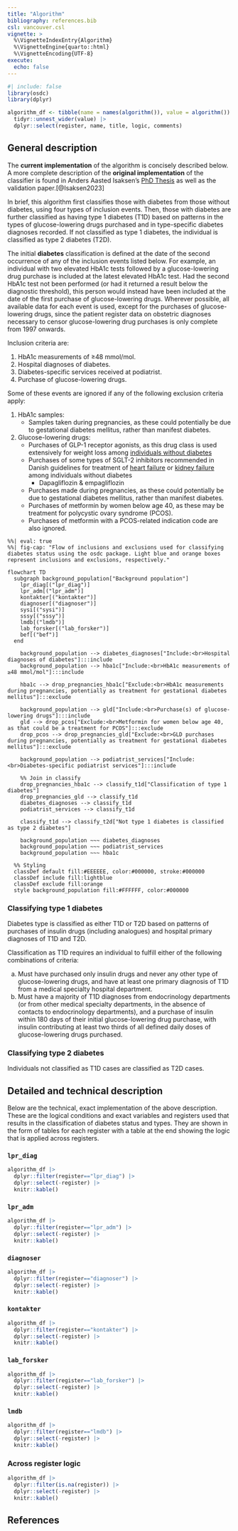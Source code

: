 ```yaml
---
title: "Algorithm"
bibliography: references.bib
csl: vancouver.csl
vignette: >
  %\VignetteIndexEntry{Algorithm}
  %\VignetteEngine{quarto::html}
  %\VignetteEncoding{UTF-8}
execute: 
  echo: false
---
```


```r
#| include: false
library(osdc)
library(dplyr)

algorithm_df <- tibble(name = names(algorithm()), value = algorithm()) |>
  tidyr::unnest_wider(value) |>
  dplyr::select(register, name, title, logic, comments)
```

## General description

The **current implementation** of the algorithm is concisely described
below. A more complete description of the **original implementation** of
the classifier is found in Anders Aasted Isaksen's [PhD
Thesis](https://aastedet.github.io/dissertation/) as well as the
validation paper.[@Isaksen2023]

In brief, this algorithm first classifies those with diabetes from those
without diabetes, using four types of inclusion events. Then, those with
diabetes are further classified as having type 1 diabetes (T1D) based on
patterns in the types of glucose-lowering drugs purchased and in
type-specific diabetes diagnoses recorded. If not classified as type 1
diabetes, the individual is classified as type 2 diabetes (T2D).

The initial **diabetes** classification is defined at the date of the
second occurrence of any of the inclusion events listed below. For
example, an individual with two elevated HbA1c tests followed by a
glucose-lowering drug purchase is included at the latest elevated HbA1c
test. Had the second HbA1c test not been performed (or had it returned a
result below the diagnostic threshold), this person would instead have
been included at the date of the first purchase of glucose-lowering
drugs. Wherever possible, all available data for each event is used,
except for the purchases of glucose-lowering drugs, since the patient
register data on obstetric diagnoses necessary to censor
glucose-lowering drug purchases is only complete from 1997 onwards.

Inclusion criteria are:

1.  HbA1c measurements of ≥48 mmol/mol.
2.  Hospital diagnoses of diabetes.
3.  Diabetes-specific services received at podiatrist.
4.  Purchase of glucose-lowering drugs.

Some of these events are ignored if any of the following exclusion
criteria apply:

1.  HbA1c samples:
    -   Samples taken during pregnancies, as these could potentially be
        due to gestational diabetes mellitus, rather than manifest
        diabetes.
2.  Glucose-lowering drugs:
    -   Purchases of GLP-1 receptor agonists, as this drug class is used
        extensively for weight loss among [individuals without
        diabetes](https://doi.org/10.2147/clep.s456170)
    -   Purchases of some types of SGLT-2 inhibitors recommended in
        Danish guidelines for treatment of [heart
        failure](https://www.cardio.dk/chf#551-farmakologisk-behandling-af-hfref)
        or [kidney
        failure](https://nephrology.dk/vejledninger/ckd-mbd/kronisk-nyresygdom/sglt2i_ckd_uden_dm/)
        among individuals without diabetes
        -   Dapagliflozin & empagliflozin
    -   Purchases made during pregnancies, as these could potentially be
        due to gestational diabetes mellitus, rather than manifest
        diabetes.
    -   Purchases of metformin by women below age 40, as these may be
        treatment for polycystic ovary syndrome (PCOS).
    -   Purchases of metformin with a PCOS-related indication code are
        also ignored.

```mermaid
%%| eval: true
%%| fig-cap: "Flow of inclusions and exclusions used for classifying diabetes status using the osdc package. Light blue and orange boxes represent inclusions and exclusions, respectively."

flowchart TD
  subgraph background_population["Background population"]
    lpr_diag[("lpr_diag")]
    lpr_adm[("lpr_adm")]
    kontakter[("kontakter")]
    diagnoser[("diagnoser")]
    sysi[("sysi")]
    sssy[("sssy")]
    lmdb[("lmdb")]
    lab_forsker[("lab_forsker")]
    bef[("bef")]
  end

    background_population --> diabetes_diagnoses["Include:<br>Hospital diagnoses of diabetes"]:::include
    background_population --> hba1c["Include:<br>HbA1c measurements of ≥48 mmol/mol"]:::include

    hba1c --> drop_pregnancies_hba1c["Exclude:<br>HbA1c measurements during pregnancies, potentially as treatment for gestational diabetes mellitus"]:::exclude

    background_population --> gld["Include:<br>Purchase(s) of glucose-lowering drugs"]:::include
    gld --> drop_pcos["Exclude:<br>Metformin for women below age 40, as that could be a treatment for PCOS"]:::exclude
    drop_pcos --> drop_pregnancies_gld["Exclude:<br>GLD purchases during pregnancies, potentially as treatment for gestational diabetes mellitus"]:::exclude
    
    background_population --> podiatrist_services["Include:<br>Diabetes-specific podiatrist services"]:::include

    %% Join in classify
    drop_pregnancies_hba1c --> classify_t1d["Classification of type 1 diabetes"]
    drop_pregnancies_gld --> classify_t1d
    diabetes_diagnoses --> classify_t1d
    podiatrist_services --> classify_t1d

    classify_t1d --> classify_t2d["Not type 1 diabetes is classified as type 2 diabetes"]

    background_population ~~~ diabetes_diagnoses
    background_population ~~~ podiatrist_services
    background_population ~~~ hba1c

  %% Styling
  classDef default fill:#EEEEEE, color:#000000, stroke:#000000
  classDef include fill:lightblue
  classDef exclude fill:orange
  style background_population fill:#FFFFFF, color:#000000
```

### Classifying type 1 diabetes

Diabetes type is classified as either T1D or T2D based on patterns of
purchases of insulin drugs (including analogues) and hospital primary
diagnoses of T1D and T2D.

Classification as T1D requires an individual to fulfill either of the
following combinations of criteria:

a.  Must have purchased only insulin drugs and never any other type of
    glucose-lowering drugs, and have at least one primary diagnosis of
    T1D from a medical specialty hospital department.
b.  Must have a majority of T1D diagnoses from endocrinology departments
    (or from other medical specialty departments, in the absence of
    contacts to endocrinology departments), and a purchase of insulin
    within 180 days of their initial glucose-lowering drug purchase,
    with insulin contributing at least two thirds of all defined daily
    doses of glucose-lowering drugs purchased.

### Classifying type 2 diabetes

Individuals not classified as T1D cases are classified as T2D cases.

## Detailed and technical description

Below are the technical, exact implementation of the above description.
These are the logical conditions and exact variables and registers used
that results in the classification of diabetes status and types. They
are shown in the form of tables for each register with a table at the
end showing the logic that is applied across registers.

### `lpr_diag`

```r
algorithm_df |> 
  dplyr::filter(register=="lpr_diag") |>
  dplyr::select(-register) |> 
  knitr::kable()
```

### `lpr_adm`

```r
algorithm_df |> 
  dplyr::filter(register=="lpr_adm") |>
  dplyr::select(-register) |> 
  knitr::kable()
```

### `diagnoser`

```r
algorithm_df |> 
  dplyr::filter(register=="diagnoser") |>
  dplyr::select(-register) |> 
  knitr::kable()
```

### `kontakter`

```r
algorithm_df |> 
  dplyr::filter(register=="kontakter") |>
  dplyr::select(-register) |> 
  knitr::kable()
```

### `lab_forsker`

```r
algorithm_df |> 
  dplyr::filter(register=="lab_forsker") |>
  dplyr::select(-register) |> 
  knitr::kable()
```

### `lmdb`

```r
algorithm_df |> 
  dplyr::filter(register=="lmdb") |>
  dplyr::select(-register) |> 
  knitr::kable()
```

### Across register logic

```r
algorithm_df |> 
  dplyr::filter(is.na(register)) |>
  dplyr::select(-register) |> 
  knitr::kable()
```

## References
